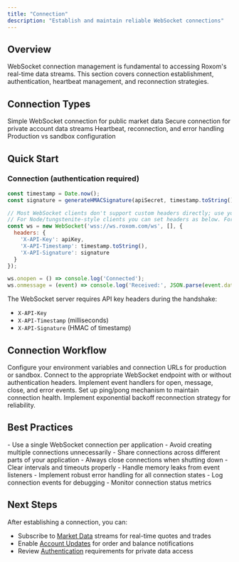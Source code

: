 ```yaml
---
title: "Connection"
description: "Establish and maintain reliable WebSocket connections"
---
```


## Overview

WebSocket connection management is fundamental to accessing Roxom's real-time data streams. This section covers connection establishment, authentication, heartbeat management, and reconnection strategies.

## Connection Types

<CardGroup cols={2}>
  <Card
    title="Basic Connection"
    icon="plug"
    href="/reference/websockets/connection/basic"
  >
    Simple WebSocket connection for public market data
  </Card>
  <Card
    title="Authenticated Connection"
    icon="shield-keyhole"
    href="/reference/websockets/connection/authentication"
  >
    Secure connection for private account data streams
  </Card>
  <Card
    title="Connection Management"
    icon="arrows-rotate"
    href="/reference/websockets/connection/management"
  >
    Heartbeat, reconnection, and error handling
  </Card>
  <Card
    title="Environment Setup"
    icon="gear"
    href="/reference/websockets/connection/environment"
  >
    Production vs sandbox configuration
  </Card>
</CardGroup>

## Quick Start

### Connection (authentication required)
```javascript
const timestamp = Date.now();
const signature = generateHMACSignature(apiSecret, timestamp.toString());

// Most WebSocket clients don't support custom headers directly; use your env's option if available.
// For Node/tungstenite-style clients you can set headers as below. For browsers, your server must support token-based auth.
const ws = new WebSocket('wss://ws.roxom.com/ws', [], {
  headers: {
    'X-API-Key': apiKey,
    'X-API-Timestamp': timestamp.toString(),
    'X-API-Signature': signature
  }
});

ws.onopen = () => console.log('Connected');
ws.onmessage = (event) => console.log('Received:', JSON.parse(event.data));
```

The WebSocket server requires API key headers during the handshake:

- `X-API-Key`
- `X-API-Timestamp` (milliseconds)
- `X-API-Signature` (HMAC of timestamp)

## Connection Workflow

<Steps>
<Step title="Environment Setup">
  Configure your environment variables and connection URLs for production or sandbox.
</Step>

<Step title="Establish Connection">
  Connect to the appropriate WebSocket endpoint with or without authentication headers.
</Step>

<Step title="Handle Connection Events">
  Implement event handlers for open, message, close, and error events.
</Step>

<Step title="Implement Heartbeat">
  Set up ping/pong mechanism to maintain connection health.
</Step>

<Step title="Add Reconnection Logic">
  Implement exponential backoff reconnection strategy for reliability.
</Step>
</Steps>

## Best Practices

<AccordionGroup>
  <Accordion title="Connection Pooling">
    - Use a single WebSocket connection per application
    - Avoid creating multiple connections unnecessarily
    - Share connections across different parts of your application
  </Accordion>

  <Accordion title="Resource Management">
    - Always close connections when shutting down
    - Clear intervals and timeouts properly
    - Handle memory leaks from event listeners
  </Accordion>

  <Accordion title="Error Handling">
    - Implement robust error handling for all connection states
    - Log connection events for debugging
    - Monitor connection status metrics
  </Accordion>
</AccordionGroup>

## Next Steps

After establishing a connection, you can:

- Subscribe to [Market Data](/reference/websockets/market-data) streams for real-time quotes and trades
- Enable [Account Updates](/reference/websockets/account-updates) for order and balance notifications
- Review [Authentication](/reference/authentication) requirements for private data access